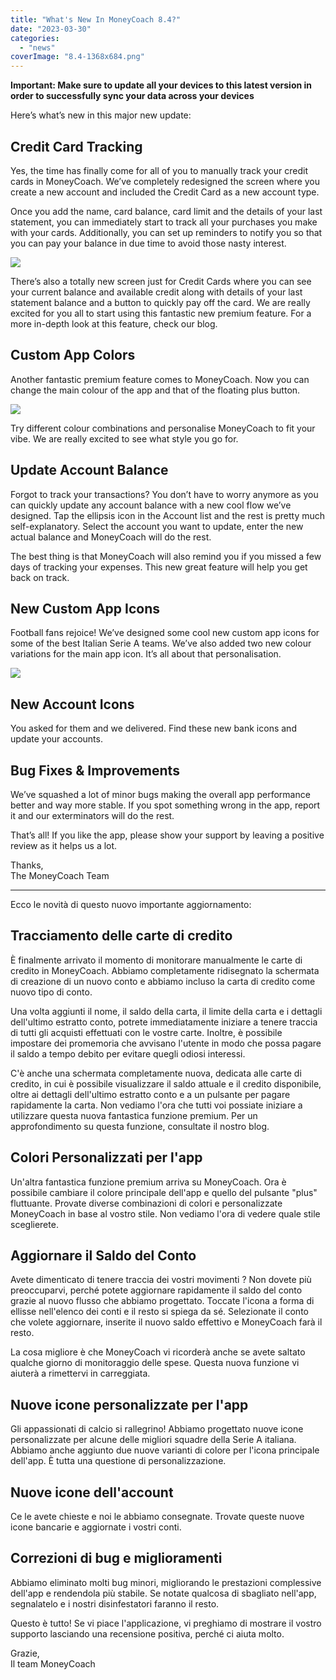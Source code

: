 ```yaml
---
title: "What's New In MoneyCoach 8.4?"
date: "2023-03-30"
categories: 
  - "news"
coverImage: "8.4-1368x684.png"
---
```


**Important: Make sure to update all your devices to this latest version in order to successfully sync your data across your devices**

Here’s what’s new in this major new update:

## Credit Card Tracking

Yes, the time has finally come for all of you to manually track your credit cards in MoneyCoach. We’ve completely redesigned the screen where you create a new account and included the Credit Card as a new account type.

Once you add the name, card balance, card limit and the details of your last statement, you can immediately start to track all your purchases you make with your cards. Additionally, you can set up reminders to notify you so that you can pay your balance in due time to avoid those nasty interest.

![](/images/blog-images/credit-card.png)

There’s also a totally new screen just for Credit Cards where you can see your current balance and available credit along with details of your last statement balance and a button to quickly pay off the card. We are really excited for you all to start using this fantastic new premium feature. For a more in-depth look at this feature, check our blog.

## Custom App Colors

Another fantastic premium feature comes to MoneyCoach. Now you can change the main colour of the app and that of the floating plus button.

![](/images/blog-images/appearance.png)

Try different colour combinations and personalise MoneyCoach to fit your vibe. We are really excited to see what style you go for.

## Update Account Balance

Forgot to track your transactions? You don’t have to worry anymore as you can quickly update any account balance with a new cool flow we’ve designed. Tap the ellipsis icon in the Account list and the rest is pretty much self-explanatory. Select the account you want to update, enter the new actual balance and MoneyCoach will do the rest.

The best thing is that MoneyCoach will also remind you if you missed a few days of tracking your expenses. This new great feature will help you get back on track.

## New Custom App Icons

Football fans rejoice! We’ve designed some cool new custom app icons for some of the best Italian Serie A teams. We’ve also added two new colour variations for the main app icon. It’s all about that personalisation.

![](/images/blog-images/new-custom-icons.png)

## New Account Icons

You asked for them and we delivered. Find these new bank icons and update your accounts.

## Bug Fixes & Improvements

We’ve squashed a lot of minor bugs making the overall app performance better and way more stable. If you spot something wrong in the app, report it and our exterminators will do the rest.

That’s all! If you like the app, please show your support by leaving a positive review as it helps us a lot.

Thanks,  
The MoneyCoach Team

* * *

Ecco le novità di questo nuovo importante aggiornamento:

## Tracciamento delle carte di credito

È finalmente arrivato il momento di monitorare manualmente le carte di credito in MoneyCoach. Abbiamo completamente ridisegnato la schermata di creazione di un nuovo conto e abbiamo incluso la carta di credito come nuovo tipo di conto.

Una volta aggiunti il nome, il saldo della carta, il limite della carta e i dettagli dell'ultimo estratto conto, potrete immediatamente iniziare a tenere traccia di tutti gli acquisti effettuati con le vostre carte. Inoltre, è possibile impostare dei promemoria che avvisano l'utente in modo che possa pagare il saldo a tempo debito per evitare quegli odiosi interessi.

C'è anche una schermata completamente nuova, dedicata alle carte di credito, in cui è possibile visualizzare il saldo attuale e il credito disponibile, oltre ai dettagli dell'ultimo estratto conto e a un pulsante per pagare rapidamente la carta. Non vediamo l'ora che tutti voi possiate iniziare a utilizzare questa nuova fantastica funzione premium. Per un approfondimento su questa funzione, consultate il nostro blog.

## Colori Personalizzati per l'app

Un'altra fantastica funzione premium arriva su MoneyCoach. Ora è possibile cambiare il colore principale dell'app e quello del pulsante "plus" fluttuante. Provate diverse combinazioni di colori e personalizzate MoneyCoach in base al vostro stile. Non vediamo l'ora di vedere quale stile sceglierete.

## Aggiornare il Saldo del Conto

Avete dimenticato di tenere traccia dei vostri movimenti ? Non dovete più preoccuparvi, perché potete aggiornare rapidamente il saldo del conto grazie al nuovo flusso che abbiamo progettato. Toccate l'icona a forma di ellisse nell'elenco dei conti e il resto si spiega da sé. Selezionate il conto che volete aggiornare, inserite il nuovo saldo effettivo e MoneyCoach farà il resto.

La cosa migliore è che MoneyCoach vi ricorderà anche se avete saltato qualche giorno di monitoraggio delle spese. Questa nuova funzione vi aiuterà a rimettervi in carreggiata.

## Nuove icone personalizzate per l'app

Gli appassionati di calcio si rallegrino! Abbiamo progettato nuove icone personalizzate per alcune delle migliori squadre della Serie A italiana. Abbiamo anche aggiunto due nuove varianti di colore per l'icona principale dell'app. È tutta una questione di personalizzazione.

## Nuove icone dell'account

Ce le avete chieste e noi le abbiamo consegnate. Trovate queste nuove icone bancarie e aggiornate i vostri conti.

## Correzioni di bug e miglioramenti

Abbiamo eliminato molti bug minori, migliorando le prestazioni complessive dell'app e rendendola più stabile. Se notate qualcosa di sbagliato nell'app, segnalatelo e i nostri disinfestatori faranno il resto.

Questo è tutto! Se vi piace l'applicazione, vi preghiamo di mostrare il vostro supporto lasciando una recensione positiva, perché ci aiuta molto. 

Grazie,  
Il team MoneyCoach